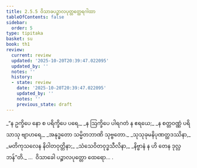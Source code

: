 ```yaml
---
title: 2.5.5 ဝိသာခပဉ္စာလပုတ္တတ္ထေရဂါထာ
tableOfContents: false
sidebar:
  order: 5
type: tipitaka
basket: su
book: th1
review:
  current: review
  updated: '2025-10-20T20:39:47.022095'
  updated_by: ''
  notes: ''
  history:
  - state: review
    date: '2025-10-20T20:39:47.022095'
    updated_by: ''
    notes: ''
    previous_state: draft
---
```



<DynamicBreadcrumb />


<ReviewStatus review={frontmatter.review} showDetails={true} />

<HypothesisAnnotation frontmatter={frontmatter} />

<Division number="209" book="th1" e="ch" v="19" p="260">

<Paragraph number="414" type="verses" book="th1">
_“န ဥက္ခိပေ နော စ ပရိက္ခိပေ ပရေ,_  
_န ဩက္ခိပေ ပါရဂတံ န ဧရယေ;_  
_န စတ္တဝဏ္ဏံ ပရိသာသု ဗျာဟရေ,_  
_အနုဒ္ဓတော သမ္မိတဘာဏိ သုဗ္ဗတော._  

</Paragraph>

</Division>
<Division number="210" book="th1" e="ch" v="19" p="260">

<Paragraph number="415" type="verses" book="th1">
_သုသုခုမနိပုဏတ္ထဒဿိနာ,_  
_မတိကုသလေန နိဝါတဝုတ္တိနာ;_  
_သံသေဝိတဝုဒ္ဓသီလိနာ,_  
_နိဗ္ဗာနံ န ဟိ တေန ဒုလ္လဘန်”တိ._  


</Paragraph>
</Division>

<Paragraph number="416" type="center" book="th1">
…  ဝိသာခေါ ပဉ္စာလပုတ္တော ထေရော… .
</Paragraph>